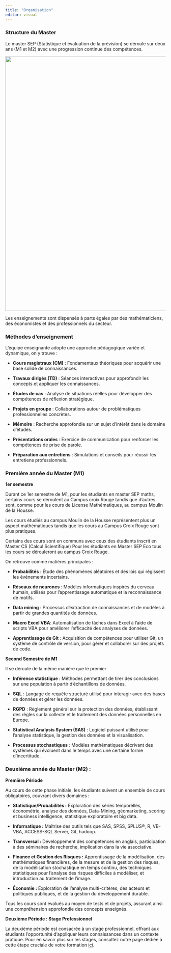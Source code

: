 ```yaml
---
title: "Organisation"
editor: visual
---
```


### Structure du Master

Le master SEP (Statistique et évaluation de la prévision) se déroule sur deux ans (M1 et M2) avec une progression continue des compétences.

![](Images/stats.jpg){fig-align="center" width="800"}

Les enseignements sont dispensés à parts égales par des mathématiciens, des économistes et des professionnels du secteur.

### Méthodes d'enseignement

L’équipe enseignante adopte une approche pédagogique variée et dynamique, on y trouve :

-   **Cours magistraux (CM)** : Fondamentaux théoriques pour acquérir une base solide de connaissances.

-   **Travaux dirigés (TD)** : Séances interactives pour approfondir les concepts et appliquer les connaissances.

-   **Études de cas** : Analyse de situations réelles pour développer des compétences de réflexion stratégique.

-   **Projets en groupe** : Collaborations autour de problématiques professionnelles concrètes.

-   **Mémoire** : Recherche approfondie sur un sujet d’intérêt dans le domaine d’études.

-   **Présentations orales** : Exercice de communication pour renforcer les compétences de prise de parole.

-   **Préparation aux entretiens** : Simulations et conseils pour réussir les entretiens professionnels.

### Première année du Master (M1)

**1er semestre**

Durant ce 1er semestre de M1, pour les étudiants en master SEP maths, certains cours se déroulent au Campus croix Rouge tandis que d'autres sont, comme pour les cours de License Mathématiques, au campus Moulin de la Housse.

Les cours étudiés au campus Moulin de la Housse représentent plus un aspect mathématiques tandis que les cours au Campus Croix Rouge sont plus pratiques.

Certains des cours sont en communs avec ceux des étudiants inscrit en Master CS (Calcul Scientifique) Pour les étudiants en Master SEP Eco tous les cours se dérouleront au campus Croix Rouge.

On retrouve comme matières principales :

-   **Probabilités** : Étude des phénomènes aléatoires et des lois qui régissent les événements incertains.

-   **Réseaux de neurones** : Modèles informatiques inspirés du cerveau humain, utilisés pour l'apprentissage automatique et la reconnaissance de motifs.

-   **Data mining** : Processus d'extraction de connaissances et de modèles à partir de grandes quantités de données.

-   **Macro Excel VBA**: Automatisation de tâches dans Excel à l'aide de scripts VBA pour améliorer l'efficacité des analyses de données.

-   **Apprentissage de Git** : Acquisition de compétences pour utiliser Git, un système de contrôle de version, pour gérer et collaborer sur des projets de code.

**Second Semestre de M1**

Il se déroule de la même manière que le premier

-   **Inférence statistique** : Méthodes permettant de tirer des conclusions sur une population à partir d'échantillons de données.

-   **SQL** : Langage de requête structuré utilisé pour interagir avec des bases de données et gérer les données.

-   **RGPD** : Règlement général sur la protection des données, établissant des règles sur la collecte et le traitement des données personnelles en Europe.

-   **Statistical Analysis System (SAS)** : Logiciel puissant utilisé pour l'analyse statistique, la gestion des données et la visualisation.

-   **Processus stochastiques** : Modèles mathématiques décrivant des systèmes qui évoluent dans le temps avec une certaine forme d'incertitude.

### Deuxième année du Master (M2) :

**Première Période**

Au cours de cette phase initiale, les étudiants suivent un ensemble de cours obligatoires, couvrant divers domaines :

-   **Statistique/Probabilités :** Exploration des séries temporelles, économétrie, analyse des données, Data-Mining, géomarketing, scoring et business intelligence, statistique exploratoire et big data.

-   **Informatique :** Maîtrise des outils tels que SAS, SPSS, SPLUS®, R, VB-VBA, ACCESS-SQL Server, Git, hadoop.

-   **Transversal :** Développement des compétences en anglais, participation à des séminaires de recherche, implication dans la vie associative.

-   **Finance et Gestion des Risques :** Apprentissage de la modélisation, des mathématiques financières, de la mesure et de la gestion des risques, de la modélisation stochastique en temps continu, des techniques statistiques pour l'analyse des risques difficiles à modéliser, et introduction au traitement de l'image.

-   **Économie :** Exploration de l'analyse multi-critères, des acteurs et politiques publiques, et de la gestion du développement durable.

Tous les cours sont évalués au moyen de tests et de projets, assurant ainsi une compréhension approfondie des concepts enseignés.

**Deuxième Période : Stage Professionnel**

La deuxième période est consacrée à un stage professionnel, offrant aux étudiants l'opportunité d'appliquer leurs connaissances dans un contexte pratique. Pour en savoir plus sur les stages, consultez notre page dédiée à cette étape cruciale de votre formation [ici](Stage.qmd).
